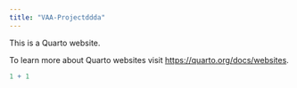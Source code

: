 ```yaml
---
title: "VAA-Projectddda"
---
```


This is a Quarto website.

To learn more about Quarto websites visit <https://quarto.org/docs/websites>.

```r
1 + 1
```
